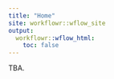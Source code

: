 ```yaml
---
title: "Home"
site: workflowr::wflow_site
output:
  workflowr::wflow_html:
    toc: false
---
```


TBA.
